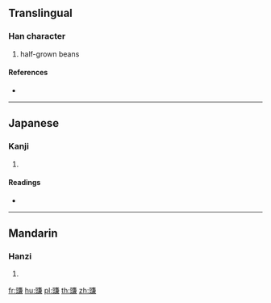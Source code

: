 {{character info/new}}
==Translingual==

===Han character===
{{Han char|rn=151|rad=豆|as=10|sn=17|four=18137|canj=MTTXC}}

# half-grown beans

====References====
* {{Han ref|kx=1193.010|dkj=36292|dj=1655.250|hdz=63568.190|uh=8C4F|ud=35919|bh=EEB1|bd=61105}}

----

==Japanese==

===Kanji===
{{ja-kanji|grade=|rs=豆10}}

# {{defn|lang=ja|sort=豆10}}

====Readings====
* {{ja-readings|on=[[かん]] (kan), [[げん]] (gen)|kun=[[めばえる]] (mebaeru)|nanori=}}

----

==Mandarin==

===Hanzi===
{{cmn-hanzi|pin=[[xiàn]] ([[xian4]])|wg=hsien<sup>4</sup>}}

# {{defn|lang=cmn|sort=豆10}}

[[fr:豏]]
[[hu:豏]]
[[pl:豏]]
[[th:豏]]
[[zh:豏]]